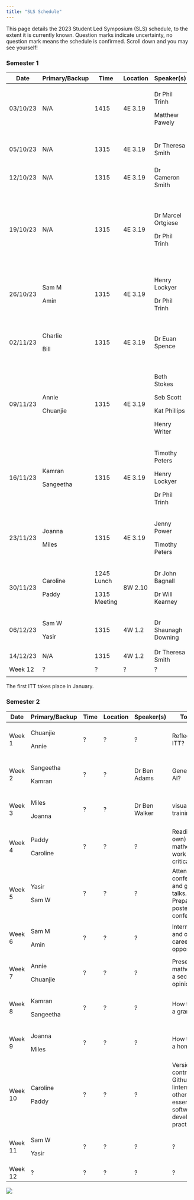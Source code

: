 ```yaml
---
title: "SLS Schedule"
---
```


This page details the 2023 Student Led Symposium (SLS) schedule, to the extent it is currently known. Question marks indicate uncertainty, no question mark means the schedule is confirmed. Scroll down and you may see yourself!

### Semester 1

+----------+----------------+--------------+----------+---------------------+----------------------------------------------------------------------------+
| Date     | Primary/Backup | Time         | Location | Speaker(s)          | Topic(s)                                                                   |
+==========+================+==============+==========+=====================+============================================================================+
| 03/10/23 | N/A            | 1415         | 4E 3.19  | Dr Phil Trinh       | Key dates. Doing a PhD- what to expect, and what to be aware of.           |
|          |                |              |          |                     |                                                                            |
|          |                |              |          | Matthew Pawely      |                                                                            |
+----------+----------------+--------------+----------+---------------------+----------------------------------------------------------------------------+
| 05/10/23 | N/A            | 1315         | 4E 3.19  | Dr Theresa Smith    | Introduction to interdisciplinary research projects (IRPs).                |
+----------+----------------+--------------+----------+---------------------+----------------------------------------------------------------------------+
| 12/10/23 | N/A            | 1315         | 4E 3.19  | Dr Cameron Smith    | How to give (and not give) a good talk.                                    |
+----------+----------------+--------------+----------+---------------------+----------------------------------------------------------------------------+
| 19/10/23 | N/A            | 1315         | 4E 3.19  | Dr Marcel Ortgiese  | Useful software tools. Useful literature research tools.                   |
|          |                |              |          |                     |                                                                            |
|          |                |              |          | Dr Phil Trinh       | Hosting seminars, networking, and asking the right questions               |
+----------+----------------+--------------+----------+---------------------+----------------------------------------------------------------------------+
| 26/10/23 | Sam M          | 1315         | 4E 3.19  | Henry Lockyer       | All things LaTeX.                                                          |
|          |                |              |          |                     |                                                                            |
|          | Amin           |              |          | Dr Phil Trinh       | How to use your training support fund.                                     |
+----------+----------------+--------------+----------+---------------------+----------------------------------------------------------------------------+
| 02/11/23 | Charlie        | 1315         | 4E 3.19  | Dr Euan Spence      | Producing mathematical writing that will be read, understood, and enjoyed. |
|          |                |              |          |                     |                                                                            |
|          | Bill           |              |          |                     |                                                                            |
+----------+----------------+--------------+----------+---------------------+----------------------------------------------------------------------------+
| 09/11/23 | Annie          | 1315         | 4E 3.19  | Beth Stokes         | Outreach, Maths Communication, and Behind the Research.                    |
|          |                |              |          |                     |                                                                            |
|          | Chuanjie       |              |          | Seb Scott           |                                                                            |
|          |                |              |          |                     |                                                                            |
|          |                |              |          | Kat Phillips        |                                                                            |
|          |                |              |          |                     |                                                                            |
|          |                |              |          | Henry Writer        |                                                                            |
+----------+----------------+--------------+----------+---------------------+----------------------------------------------------------------------------+
| 16/11/23 | Kamran         | 1315         | 4E 3.19  | Timothy Peters      | Nimbus and getting the HPC working.                                        |
|          |                |              |          |                     |                                                                            |
|          | Sangeetha      |              |          | Henry Lockyer       |                                                                            |
|          |                |              |          |                     |                                                                            |
|          |                |              |          | Dr Phil Trinh       |                                                                            |
+----------+----------------+--------------+----------+---------------------+----------------------------------------------------------------------------+
| 23/11/23 | Joanna         | 1315         | 4E 3.19  | Jenny Power         | What to do during an ITT.                                                  |
|          |                |              |          |                     |                                                                            |
|          | Miles          |              |          | Timothy Peters      |                                                                            |
+----------+----------------+--------------+----------+---------------------+----------------------------------------------------------------------------+
| 30/11/23 | Caroline       | 1245 Lunch   | 8W 2.10  | Dr John Bagnall     | ITT preparation with Wessex Water.                                         |
|          |                |              |          |                     |                                                                            |
|          | Paddy          | 1315 Meeting |          | Dr Will Kearney     |                                                                            |
+----------+----------------+--------------+----------+---------------------+----------------------------------------------------------------------------+
| 06/12/23 | Sam W          | 1315         | 4W 1.2   | Dr Shaunagh Downing | ITT preparation with CameraForensics.                                      |
|          |                |              |          |                     |                                                                            |
|          | Yasir          |              |          |                     |                                                                            |
+----------+----------------+--------------+----------+---------------------+----------------------------------------------------------------------------+
| 14/12/23 | N/A            | 1315         | 4W 1.2   | Dr Theresa Smith    | IRP presentations.                                                         |
+----------+----------------+--------------+----------+---------------------+----------------------------------------------------------------------------+
| Week 12  | ?              | ?            | ?        | ?                   | ?                                                                          |
+----------+----------------+--------------+----------+---------------------+----------------------------------------------------------------------------+
|          |                |              |          |                     |                                                                            |
+----------+----------------+--------------+----------+---------------------+----------------------------------------------------------------------------+

The first ITT takes place in January.

### Semester 2

+---------+----------------+------+----------+---------------+-------------------------------------------------------------------------------------------+
| Date    | Primary/Backup | Time | Location | Speaker(s)    | Topic(s)                                                                                  |
+=========+================+======+==========+===============+===========================================================================================+
| Week 1  | Chuanjie       | ?    | ?        | ?             | Reflecting on ITT?                                                                        |
|         |                |      |          |               |                                                                                           |
|         | Annie          |      |          |               |                                                                                           |
+---------+----------------+------+----------+---------------+-------------------------------------------------------------------------------------------+
| Week 2  | Sangeetha      | ?    | ?        | Dr Ben Adams  | Generative AI?                                                                            |
|         |                |      |          |               |                                                                                           |
|         | Kamran         |      |          |               |                                                                                           |
+---------+----------------+------+----------+---------------+-------------------------------------------------------------------------------------------+
| Week 3  | Miles          | ?    | ?        | Dr Ben Walker | visualPDE training.                                                                       |
|         |                |      |          |               |                                                                                           |
|         | Joanna         |      |          |               |                                                                                           |
+---------+----------------+------+----------+---------------+-------------------------------------------------------------------------------------------+
| Week 4  | Paddy          | ?    | ?        | ?             | Reading (your own) mathematical work critically?                                          |
|         |                |      |          |               |                                                                                           |
|         | Caroline       |      |          |               |                                                                                           |
+---------+----------------+------+----------+---------------+-------------------------------------------------------------------------------------------+
| Week 5  | Yasir          | ?    | ?        | ?             | Attending conferences and giving talks. Preparing a poster for a conference?              |
|         |                |      |          |               |                                                                                           |
|         | Sam W          |      |          |               |                                                                                           |
+---------+----------------+------+----------+---------------+-------------------------------------------------------------------------------------------+
| Week 6  | Sam M          | ?    | ?        | ?             | Internships and other career opportunities?                                               |
|         |                |      |          |               |                                                                                           |
|         | Amin           |      |          |               |                                                                                           |
+---------+----------------+------+----------+---------------+-------------------------------------------------------------------------------------------+
| Week 7  | Annie          | ?    | ?        | ?             | Presenting mathematics, a second opinion?                                                 |
|         |                |      |          |               |                                                                                           |
|         | Chuanjie       |      |          |               |                                                                                           |
+---------+----------------+------+----------+---------------+-------------------------------------------------------------------------------------------+
| Week 8  | Kamran         | ?    | ?        | ?             | How to write a grant?                                                                     |
|         |                |      |          |               |                                                                                           |
|         | Sangeetha      |      |          |               |                                                                                           |
+---------+----------------+------+----------+---------------+-------------------------------------------------------------------------------------------+
| Week 9  | Joanna         | ?    | ?        | ?             | How to make a homepage.                                                                   |
|         |                |      |          |               |                                                                                           |
|         | Miles          |      |          |               |                                                                                           |
+---------+----------------+------+----------+---------------+-------------------------------------------------------------------------------------------+
| Week 10 | Caroline       | ?    | ?        | ?             | Version control with Github, linters, and other essential software development practices? |
|         |                |      |          |               |                                                                                           |
|         | Paddy          |      |          |               |                                                                                           |
+---------+----------------+------+----------+---------------+-------------------------------------------------------------------------------------------+
| Week 11 | Sam W          | ?    | ?        | ?             | ?                                                                                         |
|         |                |      |          |               |                                                                                           |
|         | Yasir          |      |          |               |                                                                                           |
+---------+----------------+------+----------+---------------+-------------------------------------------------------------------------------------------+
| Week 12 | ?              | ?    | ?        | ?             | ?                                                                                         |
+---------+----------------+------+----------+---------------+-------------------------------------------------------------------------------------------+

![](cohort10.jpeg){fig-align="center"}
